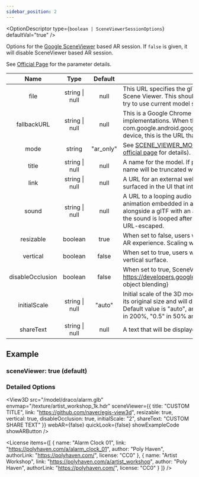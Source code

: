 ```yaml
---
sidebar_position: 2
---
```



<OptionDescriptor type={`boolean | SceneViewerSessionOptions`} defaultVal="true" />

Options for the [Google SceneViewer](https://developers.google.com/ar/develop/java/scene-viewer) based AR session.
If `false` is given, it will disable SceneViewer based AR session.

See [Official Page](https://developers.google.com/ar/develop/java/scene-viewer#supported_intent_parameters) for the parameter details.

|Name|Type|Default|Description|
|:---:|:---:|:---:|---|
|file|string \| null|null|This URL specifies the glTF or glb file that should be loaded into Scene Viewer. This should be URL-escaped. If `null` is given, it will try to use current model shown on the canvas.|
|fallbackURL|string \| null|null|This is a Google Chrome feature supported only for web-based implementations. When the Google app com.google.android.googlequicksearchbox is not present on the device, this is the URL that Google Chrome navigates to.|
|mode|string|"ar_only"|See [SCENE_VIEWER_MODE](/docs/api/SCENE_VIEWER_MODE) for available modes (also check their [official page](https://developers.google.com/ar/develop/java/scene-viewer) for details).|
|title|string \| null|null|A name for the model. If present, it will be displayed in the UI. The name will be truncated with ellipses after 60 characters.|
|link|string \| null|null|A URL for an external webpage. If present, a button will be surfaced in the UI that intents to this URL when clicked.|
|sound|string \| null|null|A URL to a looping audio track that is synchronized with the first animation embedded in a glTF file. It should be provided alongside a glTF with an animation of matching length. If present, the sound is looped after the model is loaded. This should be URL-escaped.|
|resizable|boolean|true|When set to false, users will not be able to scale the model in the AR experience. Scaling works normally in the 3D experience.|
|vertical|boolean|false|When set to true, users will be able to place the model on a vertical surface.|
|disableOcclusion|boolean|false|When set to true, SceneViewer will disable {@link https://developers.google.com/ar/develop/java/depth/introduction object blending}|
|initialScale|string \| null|"auto"|Initial scale of the 3D model. If set to `null`, 3D model will shown as its original size and will disable the "View actual size" button. Default value is "auto", and "1" will show model size in 100%, "2" in 200%, "0.5" in 50% and so on.|
|shareText|string \| null|null|A text that will be displayed when user clicked the share button.|

## Example
### sceneViewer: true (default)
<View3D src="/model/draco/alarm.glb" envmap="/texture/artist_workshop_1k.hdr" sceneViewer={true} webAR={false} quickLook={false} showExampleCode showARButton />

### Detailed Options
<View3D src="/model/draco/alarm.glb" envmap="/texture/artist_workshop_1k.hdr" sceneViewer={{
  title: "CUSTOM TITLE",
  link: "https://github.com/naver/egjs-view3d",
  resizable: true,
  vertical: true,
  disableOcclusion: true,
  initialScale: "2",
  shareText: "CUSTOM SHARE TEXT"
}} webAR={false} quickLook={false} showExampleCode showARButton />

<License items={[
  {
    name: "Alarm Clock 01",
    link: "https://polyhaven.com/a/alarm_clock_01",
    author: "Poly Haven",
    authorLink: "https://polyhaven.com/",
    license: "CC0"
  },
  {
    name: "Artist Workshop",
    link: "https://polyhaven.com/a/artist_workshop",
    author: "Poly Haven",
    authorLink: "https://polyhaven.com/",
    license: "CC0"
  }
]} />

